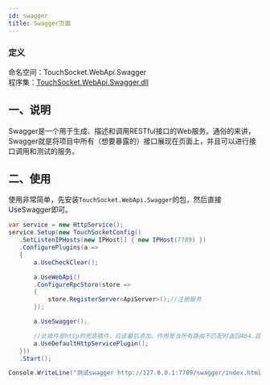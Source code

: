 ```yaml
---
id: swagger
title: Swagger页面
---
```



### 定义

命名空间：TouchSocket.WebApi.Swagger <br/>
程序集：[TouchSocket.WebApi.Swagger.dll](https://www.nuget.org/packages/TouchSocket.WebApi.Swagger)


## 一、说明

Swagger是一个用于生成、描述和调用RESTful接口的Web服务。通俗的来讲，Swagger就是将项目中所有（想要暴露的）接口展现在页面上，并且可以进行接口调用和测试的服务。

## 二、使用

使用非常简单，先安装`TouchSocket.WebApi.Swagger`的包，然后直接UseSwagger即可。

```csharp {14}
var service = new HttpService();
service.Setup(new TouchSocketConfig()
   .SetListenIPHosts(new IPHost[] { new IPHost(7789) })
   .ConfigurePlugins(a =>
   {
       a.UseCheckClear();

       a.UseWebApi()
       .ConfigureRpcStore(store =>
       {
           store.RegisterServer<ApiServer>();//注册服务
       });

       a.UseSwagger();

       //此插件是http的兜底插件，应该最后添加。作用是当所有路由不匹配时返回404.且内部也会处理Option请求。可以更好的处理来自浏览器的跨域探测。
       a.UseDefaultHttpServicePlugin();
   }))
   .Start();

Console.WriteLine("测试swagger http://127.0.0.1:7789/swagger/index.html");
```